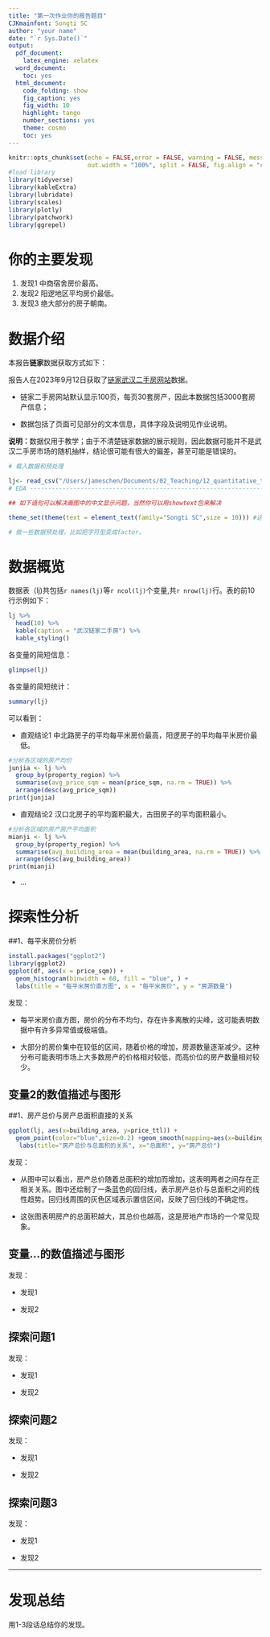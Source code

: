 ```yaml
---
title: "第一次作业你的报告题目"
CJKmainfont: Songti SC
author: "your name"
date: "`r Sys.Date()`"
output:
  pdf_document:
    latex_engine: xelatex
  word_document:
    toc: yes
  html_document:
    code_folding: show
    fig_caption: yes
    fig_width: 10
    highlight: tango
    number_sections: yes
    theme: cosmo
    toc: yes
---
```

```r
knitr::opts_chunk$set(echo = FALSE,error = FALSE, warning = FALSE, message = FALSE,
                      out.width = "100%", split = FALSE, fig.align = "center")
#load library
library(tidyverse)
library(kableExtra)
library(lubridate)
library(scales)
library(plotly)
library(patchwork)
library(ggrepel)
```

# 你的主要发现

1. 发现1
中商宿舍房价最高。
2. 发现2
阳逻地区平均房价最低。
3. 发现3
绝大部分的房子朝南。

# 数据介绍

本报告**链家**数据获取方式如下：
    
报告人在2023年9月12日获取了[链家武汉二手房网站](https://wh.lianjia.com/ershoufang/)数据。
    
- 链家二手房网站默认显示100页，每页30套房产，因此本数据包括3000套房产信息；
    
- 数据包括了页面可见部分的文本信息，具体字段及说明见作业说明。

 **说明：**数据仅用于教学；由于不清楚链家数据的展示规则，因此数据可能并不是武汉二手房市场的随机抽样，结论很可能有很大的偏差，甚至可能是错误的。
    
```r
# 载入数据和预处理

lj<- read_csv("/Users/jameschen/Documents/02_Teaching/12_quantitative_thinking_R/data/2023-09-12_cleaned.csv")
# EDA ---------------------------------------------------------------------

## 如下语句可以解决画图中的中文显示问题，当然你可以用showtext包来解决

theme_set(theme(text = element_text(family="Songti SC",size = 10))) #这里family设置成你系统中的中文字体名。

# 做一些数据预处理，比如把字符型变成factor。

```

# 数据概览

数据表（lj)共包括`r names(lj)`等`r ncol(lj)`个变量,共`r nrow(lj)`行。表的前10行示例如下：

```r
lj %>% 
  head(10) %>%
  kable(caption = "武汉链家二手房") %>% 
  kable_styling()
```

各变量的简短信息：
```r
glimpse(lj)
```

各变量的简短统计：
```r
summary(lj)
```

可以看到：

- 直观结论1
中北路房子的平均每平米房价最高，阳逻房子的平均每平米房价最低。
```r
#分析各区域的房产均价
junjia <- lj %>%
  group_by(property_region) %>%
  summarise(avg_price_sqm = mean(price_sqm, na.rm = TRUE)) %>%
  arrange(desc(avg_price_sqm))
print(junjia)
```
- 直观结论2
汉口北房子的平均面积最大，古田房子的平均面积最小。
```r
#分析各区域的房产房产平均面积
mianji <- lj %>%
  group_by(property_region) %>%
  summarise(avg_building_area = mean(building_area, na.rm = TRUE)) %>%
  arrange(desc(avg_building_area))
print(mianji)
```
- ...

# 探索性分析
##1、每平米房价分析
```r
install.packages("ggplot2") 
library(ggplot2)
ggplot(df, aes(x = price_sqm)) +
  geom_histogram(binwidth = 60, fill = "blue", ) +
  labs(title = "每平米房价直方图", x = "每平米房价", y = "房源数量")
```
发现：

- 每平米房价直方图，房价的分布不均匀，存在许多离散的尖峰，这可能表明数据中有许多异常值或极端值。

- 大部分的房价集中在较低的区间，随着价格的增加，房源数量逐渐减少。这种分布可能表明市场上大多数房产的价格相对较低，而高价位的房产数量相对较少。

## 变量2的数值描述与图形
##1、房产总价与房产总面积直接的关系
```r
ggplot(lj, aes(x=building_area, y=price_ttl)) +
  geom_point(color="blue",size=0.2) +geom_smooth(mapping=aes(x=building_area, y=price_ttl))+##散点图+回归线
   labs(title="房产总价与总面积的关系", x="总面积", y="房产总价")
```

发现：

- 从图中可以看出，房产总价随着总面积的增加而增加，这表明两者之间存在正相关关系。图中还绘制了一条蓝色的回归线，表示房产总价与总面积之间的线性趋势。回归线周围的灰色区域表示置信区间，反映了回归线的不确定性。

- 这张图表明房产的总面积越大，其总价也越高，这是房地产市场的一个常见现象。

## 变量...的数值描述与图形

发现：

- 发现1

- 发现2

## 探索问题1

发现：

- 发现1

- 发现2

## 探索问题2

发现：

- 发现1

- 发现2

## 探索问题3

发现：

- 发现1

- 发现2

---

# 发现总结

用1-3段话总结你的发现。



